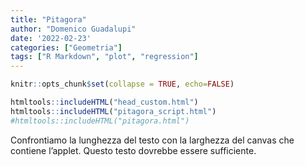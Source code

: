 ```yaml
---
title: "Pitagora"
author: "Domenico Guadalupi"
date: '2022-02-23'
categories: ["Geometria"]
tags: ["R Markdown", "plot", "regression"]
---
```


```r
knitr::opts_chunk$set(collapse = TRUE, echo=FALSE)
```


```r

htmltools::includeHTML("head_custom.html")
htmltools::includeHTML("pitagora_script.html")
#htmltools::includeHTML("pitagora.html")
```
<div id="CSCanvas" class="CindyJS-widget"></div>

Confrontiamo la lunghezza del testo con la larghezza del canvas che contiene l'applet. Questo testo dovrebbe essere sufficiente.


